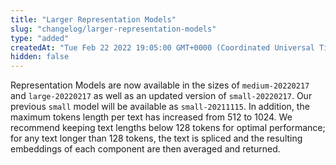 ```yaml
---
title: "Larger Representation Models"
slug: "changelog/larger-representation-models"
type: "added"
createdAt: "Tue Feb 22 2022 19:05:00 GMT+0000 (Coordinated Universal Time)"
hidden: false
---
```

Representation Models are now available in the sizes of `medium-20220217` and `large-20220217` as well as an updated version of `small-20220217`. Our previous `small` model will be available as `small-20211115`. In addition, the maximum tokens length per text has increased from 512 to 1024. We recommend keeping text lengths below 128 tokens for optimal performance; for any text longer than 128 tokens, the text is spliced and the resulting embeddings of each component are then averaged and returned.
